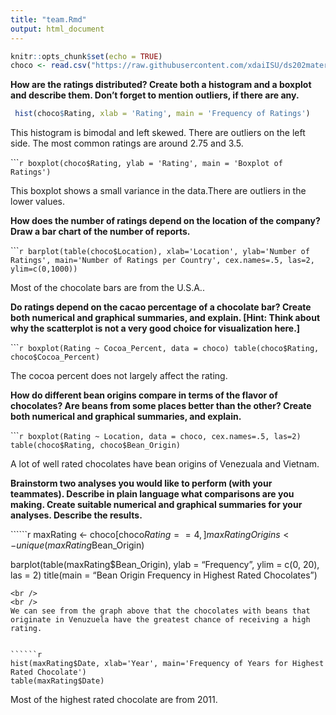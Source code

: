 ```yaml
---
title: "team.Rmd"
output: html_document
---
```


```r
knitr::opts_chunk$set(echo = TRUE)
choco <- read.csv("https://raw.githubusercontent.com/xdaiISU/ds202materials/master/hwlabs/data/choco.csv") 
```


**How are the ratings distributed? Create both a histogram and a boxplot and describe them. Don’t forget to mention outliers, if there are any.**

```r
 hist(choco$Rating, xlab = 'Rating', main = 'Frequency of Ratings')
```

This histogram is bimodal and left skewed. There are outliers on the left side. The most common ratings are around 2.75 and 3.5.

``````r
boxplot(choco$Rating, ylab = 'Rating', main = 'Boxplot of Ratings')
```

This boxplot shows a small variance in the data.There are outliers in the lower values.


**How does the number of ratings depend on the location of the company? Draw a bar chart of the number of reports.**

``````r
barplot(table(choco$Location), xlab='Location', ylab='Number of Ratings', main='Number of Ratings per Country', cex.names=.5, las=2, ylim=c(0,1000))
```

Most of the chocolate bars are from the U.S.A..

**Do ratings depend on the cacao percentage of a chocolate bar? Create both numerical and graphical summaries, and explain. [Hint: Think about why the scatterplot is not a very good choice for visualization here.]**

``````r
boxplot(Rating ~ Cocoa_Percent, data = choco)
table(choco$Rating, choco$Cocoa_Percent)
```

The cocoa percent does not largely affect the rating.

**How do different bean origins compare in terms of the flavor of chocolates? Are beans from some places better than the other? Create both numerical and graphical summaries, and explain.**

``````r
boxplot(Rating ~ Location, data = choco, cex.names=.5, las=2)
table(choco$Rating, choco$Bean_Origin)
```

A lot of well rated chocolates have bean origins of Venezuala and Vietnam.


**Brainstorm two analyses you would like to perform (with your teammates). Describe in plain language what comparisons are you making. Create suitable numerical and graphical summaries for your analyses. Describe the results.**

``````r
maxRating <- choco[choco$Rating == 4, ]
maxRatingOrigins <- unique(maxRating$Bean_Origin)


barplot(table(maxRating$Bean_Origin), 
        ylab = "Frequency",
        ylim = c(0, 20),
        las = 2)
title(main = "Bean Origin Frequency in Highest Rated Chocolates")

```
<br />
<br />
We can see from the graph above that the chocolates with beans that originate in Venuzuela have the greatest chance of receiving a high rating.  


``````r
hist(maxRating$Date, xlab='Year', main='Frequency of Years for Highest Rated Chocolate')
table(maxRating$Date)
```

Most of the highest rated chocolate are from 2011.